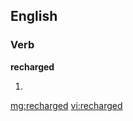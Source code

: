 ==English==

===Verb===
'''recharged'''

# {{past of|[[recharge]]}}

[[mg:recharged]]
[[vi:recharged]]